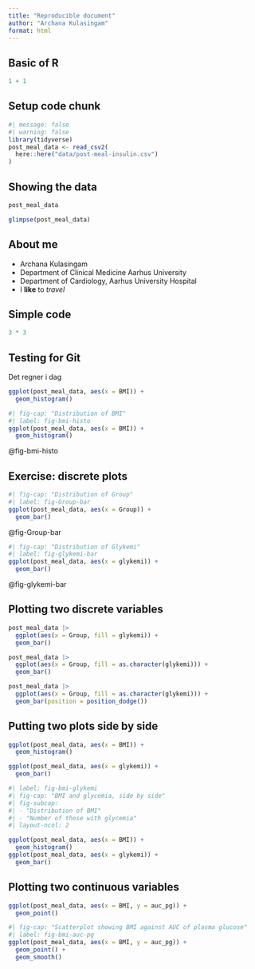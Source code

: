 ```yaml
---
title: "Reproducible document"
author: "Archana Kulasingam"
format: html
---
```


## Basic of R

```r
1 + 1
```

## Setup code chunk

```r
#| message: false
#| warning: false
library(tidyverse)
post_meal_data <- read_csv2(
  here::here("data/post-meal-insulin.csv")
)
```

## Showing the data

```r
post_meal_data
```

```r
glimpse(post_meal_data)
```


## About me

- Archana Kulasingam
- Department of Clinical Medicine Aarhus University
- Department of Cardiology, Aarhus University Hospital
- I **like** to *travel* 

## Simple code
```r
3 * 3
```

## Testing for Git
Det regner i dag


```r
ggplot(post_meal_data, aes(x = BMI)) +
  geom_histogram()
```
```r
#| fig-cap: "Distribution of BMI"
#| label: fig-bmi-histo
ggplot(post_meal_data, aes(x = BMI)) +
  geom_histogram()
```
@fig-bmi-histo

## Exercise: discrete plots
```r
#| fig-cap: "Distribution of Group"
#| label: fig-Group-bar
ggplot(post_meal_data, aes(x = Group)) +
  geom_bar()
```
@fig-Group-bar

```r
#| fig-cap: "Distribution of Glykemi"
#| label: fig-glykemi-bar
ggplot(post_meal_data, aes(x = glykemi)) +
  geom_bar()
```

@fig-glykemi-bar

## Plotting two discrete variables

```r
post_meal_data |>
  ggplot(aes(x = Group, fill = glykemi)) +
  geom_bar()
```

```r
post_meal_data |>
  ggplot(aes(x = Group, fill = as.character(glykemi))) +
  geom_bar()
```

```r
post_meal_data |>
  ggplot(aes(x = Group, fill = as.character(glykemi))) +
  geom_bar(position = position_dodge())
```

## Putting two plots side by side

```r
ggplot(post_meal_data, aes(x = BMI)) +
  geom_histogram()
```

```r
ggplot(post_meal_data, aes(x = glykemi)) +
  geom_bar()
```

```r
#| label: fig-bmi-glykemi
#| fig-cap: "BMI and glycemia, side by side"
#| fig-subcap:
#| - "Distribution of BMI"
#| - "Number of those with glycemia"
#| layout-ncol: 2

ggplot(post_meal_data, aes(x = BMI)) +
  geom_histogram()
ggplot(post_meal_data, aes(x = glykemi)) +
  geom_bar()
```


## Plotting two continuous variables

```r
ggplot(post_meal_data, aes(x = BMI, y = auc_pg)) + 
  geom_point()
```

```r
#| fig-cap: "Scatterplot showing BMI against AUC of plasma glucose"
#| label: fig-bmi-auc-pg
ggplot(post_meal_data, aes(x = BMI, y = auc_pg)) +
  geom_point() +
  geom_smooth()
```

